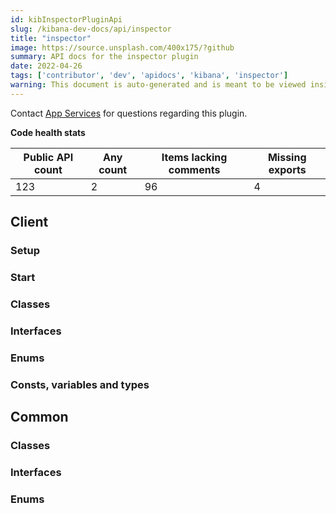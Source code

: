 ```yaml
---
id: kibInspectorPluginApi
slug: /kibana-dev-docs/api/inspector
title: "inspector"
image: https://source.unsplash.com/400x175/?github
summary: API docs for the inspector plugin
date: 2022-04-26
tags: ['contributor', 'dev', 'apidocs', 'kibana', 'inspector']
warning: This document is auto-generated and is meant to be viewed inside our experimental, new docs system. Reach out in #docs-engineering for more info.
---
```




Contact [App Services](https://github.com/orgs/elastic/teams/kibana-app-services) for questions regarding this plugin.

**Code health stats**

| Public API count  | Any count | Items lacking comments | Missing exports |
|-------------------|-----------|------------------------|-----------------|
| 123 | 2 | 96 | 4 |

## Client

### Setup
<DocDefinitionList data={[inspectorObj.client.setup]}/>

### Start
<DocDefinitionList data={[inspectorObj.client.start]}/>

### Classes
<DocDefinitionList data={inspectorObj.client.classes}/>

### Interfaces
<DocDefinitionList data={inspectorObj.client.interfaces}/>

### Enums
<DocDefinitionList data={inspectorObj.client.enums}/>

### Consts, variables and types
<DocDefinitionList data={inspectorObj.client.misc}/>

## Common

### Classes
<DocDefinitionList data={inspectorObj.common.classes}/>

### Interfaces
<DocDefinitionList data={inspectorObj.common.interfaces}/>

### Enums
<DocDefinitionList data={inspectorObj.common.enums}/>

